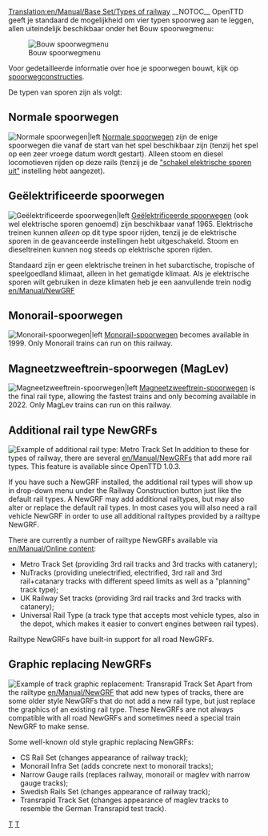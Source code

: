 [[Translation:en/Manual/Base Set/Types of railway]]
{{nl/Manual/Base Set/Typen spoorweg}}
__NOTOC__
OpenTTD geeft je standaard de mogelijkheid om vier typen spoorweg aan te leggen, allen uiteindelijk beschikbaar onder het Bouw spoorwegmenu:

[[File:nl/Manual/Base Set/Spoorwegmenu.png|Bouw spoorwegmenu]]

Voor gedetailleerde informatie over hoe je spoorwegen bouwt, kijk op [[nl/Manual/Spoorwegconstructies|spoorwegconstructies]].

De typen van sporen zijn als volgt:

==Normale spoorwegen==
[[File:en/Manual/Base Set/NRail1Piece.png|Normale spoorwegen|left]]
[[nl/Manual/Base Set/Spoorwegen|Normale spoorwegen]] zijn de enige spoorwegen die vanaf de start van het spel beschikbaar zijn (tenzij het spel op een zeer vroege datum wordt gestart). Alleen stoom en diesel locomotieven rijden op deze rails (tenzij je de [[nl/Archive/Manual/Settings/Geavanceerde instellingen/Voertuigen#schakel-elektrische-sporen-uit|"schakel elektrische sporen uit"]] instelling hebt aangezet).

==Geëlektrificeerde spoorwegen==
[[File:en/Manual/Base Set/ERail1Piece.png|Geëlektrificeerde spoorwegen|left]]
[[nl/Manual/Base Set/Geëlektrificeerde spoorwegen|Geëlektrificeerde spoorwegen]] (ook wel elektrische sporen genoemd) zijn beschikbaar vanaf 1965. Elektrische treinen kunnen ''alleen'' op dit type spoor rijden, tenzij je de elektrische sporen in de geavanceerde instellingen hebt uitgeschakeld. Stoom en dieseltreinen kunnen nog steeds op elektrische sporen rijden.

Standaard zijn er geen elektrische treinen in het subarctische, tropische of speelgoedland klimaat, alleen in het gematigde klimaat. Als je elektrische sporen wilt gebruiken in deze klimaten heb je een aanvullende trein nodig [[en/Manual/NewGRF]]

==Monorail-spoorwegen==
[[File:en/Manual/Base Set/Monorail1Piece.png|Monorail-spoorwegen|left]]
[[nl/Manual/Base Set/Monorail|Monorail-spoorwegen]] becomes available in 1999. Only Monorail trains can run on this railway.

==Magneetzweeftrein-spoorwegen (MagLev)==
[[File:en/Manual/Base Set/Maglev1Piece.png|Magneetzweeftrein-spoorwegen|left]]
[[nl/Manual/Base Set/MagLev|Magneetzweeftrein-spoorwegen]] is the final rail type, allowing the fastest trains and only becoming available in 2022. Only MagLev trains can run on this railway.

<div style="clear:left;"></div>

==Additional rail type NewGRFs==
[[File:en/Manual/Base Set/Metrotrackset.png|frame|right|Example of additional rail type: Metro Track Set]]
In addition to these for types of railway, there are several [[en/Manual/NewGRF]]s that add more rail types. This feature is available since OpenTTD 1.0.3. 

If you have such a NewGRF installed, the additional rail types will show up in drop-down menu under the Railway Construction button just like the default rail types. A NewGRF may add additional railtypes, but may also alter or replace the default rail types. In most cases you will also need a rail vehicle NewGRF in order to use all additional railtypes provided by a railtype NewGRF.

There are currently a number of railtype NewGRFs available via [[en/Manual/Online content]]:
* Metro Track Set (providing 3rd rail tracks and 3rd tracks with catanery);
* NuTracks (providing unelectrified, electrified, 3rd rail and 3rd rail+catanary tracks with different speed limits as well as a "planning" track type);
* UK Railway Set tracks (providing 3rd rail tracks and 3rd tracks with catanery);
* Universal Rail Type (a track type that accepts most vehicle types, also in the depot, which makes it easier to convert engines between rail types).

Railtype NewGRFs have built-in support for all road NewGRFs.

==Graphic replacing NewGRFs==
[[File:en/Manual/Base Set/Transrapidtrackset.png|frame|right|Example of track graphic replacement: Transrapid Track Set]]
Apart from the railtype [[en/Manual/NewGRF]] that add new types of tracks, there are some older style NewGRFs that do not add a new rail type, but just replace the graphics of an existing rail type. These NewGRFs are not always compatible with all road NewGRFs and sometimes need a special train NewGRF to make sense.

Some well-known old style graphic replacing NewGRFs:
* CS Rail Set (changes appearance of railway track);
* Monorail Infra Set (adds concrete next to monorail tracks);
* Narrow Gauge rails (replaces railway, monorail or maglev with narrow gauge tracks);
* Swedish Rails Set (changes appearance of railway track);
* Transrapid Track Set (changes appearance of maglev tracks to resemble the German Transrapid test track).



[[Category:nl/Manual/Spoorwegen|T]]
[[Category:nl/Manual/Constructie|T]]
